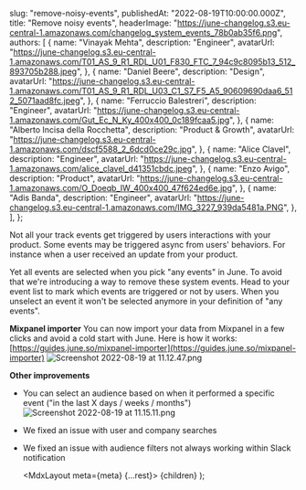 
  slug: "remove-noisy-events",
  publishedAt: "2022-08-19T10:00:00.000Z",
  title: "Remove noisy events",
  headerImage:
    "https://june-changelog.s3.eu-central-1.amazonaws.com/changelog_system_events_78b0ab35f6.png",
  authors: [
    {
      name: "Vinayak Mehta",
      description: "Engineer",
      avatarUrl:
        "https://june-changelog.s3.eu-central-1.amazonaws.com/T01_AS_9_R1_RDL_U01_F830_FTC_7_94c9c8095b13_512_893705b288.jpeg",
    },
    {
      name: "Daniel Beere",
      description: "Design",
      avatarUrl:
        "https://june-changelog.s3.eu-central-1.amazonaws.com/T01_AS_9_R1_RDL_U03_C1_S7_F5_A5_90609690daa6_512_5071aad8fc.jpeg",
    },
    {
      name: "Ferruccio Balestreri",
      description: "Engineer",
      avatarUrl:
        "https://june-changelog.s3.eu-central-1.amazonaws.com/Gut_Ec_N_Ky_400x400_0c189fcaa5.jpg",
    },
    {
      name: "Alberto Incisa della Rocchetta",
      description: "Product & Growth",
      avatarUrl: "https://june-changelog.s3.eu-central-1.amazonaws.com/dscf5588_2_6dcd0ce29c.jpg",
    },
    {
      name: "Alice Clavel",
      description: "Engineer",
      avatarUrl:
        "https://june-changelog.s3.eu-central-1.amazonaws.com/alice_clavel_d41351cbdc.jpeg",
    },
    {
      name: "Enzo Avigo",
      description: "Product",
      avatarUrl:
        "https://june-changelog.s3.eu-central-1.amazonaws.com/O_Doeqb_IW_400x400_47f624ed6e.jpg",
    },
    {
      name: "Adis Banda",
      description: "Engineer",
      avatarUrl: "https://june-changelog.s3.eu-central-1.amazonaws.com/IMG_3227_939da5481a.PNG",
    },
  ],
};

Not all your track events get triggered by users interactions with your product.
Some events may be triggered async from users' behaviors. For instance when a user received an update from your product.

Yet all events are selected when you pick "any events" in June. To avoid that we're introducing a way to remove these system events.
Head to your event list to mark which events are triggered or not by users. When you unselect an event it won't be selected anymore in your definition of "any events".

**Mixpanel importer**
You can now import your data from Mixpanel in a few clicks and avoid a cold start with June.
Here is how it works: [https://guides.june.so/mixpanel-importer](https://guides.june.so/mixpanel-importer)
![Screenshot 2022-08-19 at 11.12.47.png](https://june-changelog.s3.eu-central-1.amazonaws.com/Screenshot_2022_08_19_at_11_12_47_d0cee3af87.png)

**Other improvements**

- You can select an audience based on when it performed a specific event ("in the last X days / weeks / months")
  ![Screenshot 2022-08-19 at 11.15.11.png](https://june-changelog.s3.eu-central-1.amazonaws.com/Screenshot_2022_08_19_at_11_15_11_118ea7f141.png)
- We fixed an issue with user and company searches
- We fixed an issue with audience filters not always working within Slack notification

  <MdxLayout meta={meta} {...rest}>
    {children}
  </MdxLayout>
);

